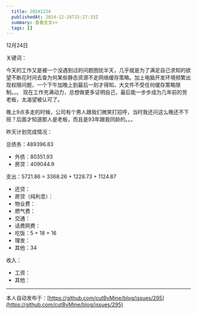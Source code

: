 ```yaml
---
  title: 20241224
  publishedAt: 2024-12-24T15:27:33Z
  summary: 查看全文>>
  tags: []
---
```


12月24日 

关键词：

今天的工作又是被一个没遇到过的问题困扰半天，几乎就是为了满足自己求知的欲望不断花时间去查为何某些静态资源不走网络缓存策略。加上电脑开发环境频繁出现权限问题，一个下午加晚上到最后一刻才得知，大文件不受任何缓存策略限制。。。
现在工作充满动力，总想做更多证明自己，最后能一步步成为几年前的劳老板，太渴望被认可了。

晚上9点多走的时候，公司有个男人跟我们微笑打招呼，当时我还问这么晚还不下班？后面才知道那人是老板，而且是93年跟我同龄的。。。

昨天计划完成情况：

总债务：489396.83
- 外债：80351.93
- 房贷：409044.9

支出：5721.86 = 3368.26 + 1228.73 + 1124.87
- 还贷：
- 房贷（纯利息）：
- 物业费：
- 燃气费：
- 交通：
- 话费网费：
- 吃饭：5 + 18 + 16
- 理发：
- 其他：34

收入：
- 工资：
- 其他：


---
本人自动发布于：[https://github.com/cutByMine/blog/issues/295](https://github.com/cutByMine/blog/issues/295)
